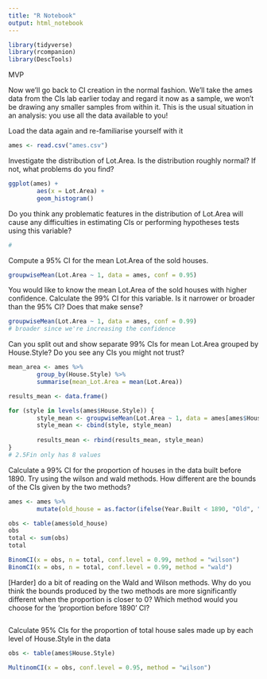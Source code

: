 ```yaml
---
title: "R Notebook"
output: html_notebook
---
```


```r
library(tidyverse)
library(rcompanion)
library(DescTools)
```

MVP

Now we’ll go back to CI creation in the normal fashion. We’ll take the ames data
from the CIs lab earlier today and regard it now as a sample, we won’t be 
drawing any smaller samples from within it. This is the usual situation in an
analysis: you use all the data available to you!

Load the data again and re-familiarise yourself with it
```r
ames <- read.csv("ames.csv")
```

Investigate the distribution of Lot.Area. Is the distribution roughly normal? 
If not, what problems do you find?
```r
ggplot(ames) +
        aes(x = Lot.Area) +
        geom_histogram()
```

Do you think any problematic features in the distribution of Lot.Area will cause
any difficulties in estimating CIs or performing hypotheses tests using this 
variable?
```r
# 
```

Compute a 95% CI for the mean Lot.Area of the sold houses.
```r
groupwiseMean(Lot.Area ~ 1, data = ames, conf = 0.95)
```

You would like to know the mean Lot.Area of the sold houses with higher 
confidence. Calculate the 99% CI for this variable. Is it narrower or broader 
than the 95% CI? Does that make sense?
```r
groupwiseMean(Lot.Area ~ 1, data = ames, conf = 0.99)
# broader since we're increasing the confidence
```

Can you split out and show separate 99% CIs for mean Lot.Area grouped by 
House.Style? Do you see any CIs you might not trust?
```r
mean_area <- ames %>%
        group_by(House.Style) %>%
        summarise(mean_Lot.Area = mean(Lot.Area))

results_mean <- data.frame()

for (style in levels(ames$House.Style)) {
        style_mean <- groupwiseMean(Lot.Area ~ 1, data = ames[ames$House.Style == style, ], conf = 0.99)
        style_mean <- cbind(style, style_mean)
        
        results_mean <- rbind(results_mean, style_mean)
}
# 2.5Fin only has 8 values
```

Calculate a 99% CI for the proportion of houses in the data built before 1890.
Try using the wilson and wald methods. How different are the bounds of the CIs
given by the two methods?
```r
ames <- ames %>%
        mutate(old_house = as.factor(ifelse(Year.Built < 1890, "Old", "New")))

obs <- table(ames$old_house)
obs
total <- sum(obs)
total

BinomCI(x = obs, n = total, conf.level = 0.99, method = "wilson")
BinomCI(x = obs, n = total, conf.level = 0.99, method = "wald")
```

[Harder] do a bit of reading on the Wald and Wilson methods. Why do you think
the bounds produced by the two methods are more significantly different when the
proportion is closer to 0? Which method would you choose for the ‘proportion 
before 1890’ CI?
```r

```

Calculate 95% CIs for the proportion of total house sales made up by each level 
of House.Style in the data
```r
obs <- table(ames$House.Style)

MultinomCI(x = obs, conf.level = 0.95, method = "wilson")
```
